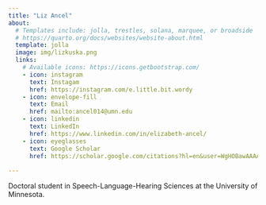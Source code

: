 ```yaml
---
title: "Liz Ancel"
about:
  # Templates include: jolla, trestles, solana, marquee, or broadside
  # https://quarto.org/docs/websites/website-about.html
  template: jolla
  image: img/lizkuska.png
  links:
    # Available icons: https://icons.getbootstrap.com/
    - icon: instagram
      text: Instagam
      href: https://instagram.com/e.little.bit.wordy
    - icon: envelope-fill
      text: Email
      href: mailto:ancel014@umn.edu
    - icon: linkedin
      text: LinkedIn
      href: https://www.linkedin.com/in/elizabeth-ancel/
    - icon: eyeglasses
      text: Google Scholar
      href: https://scholar.google.com/citations?hl=en&user=WgHOBawAAAAJ
      
---
```


Doctoral student in Speech-Language-Hearing Sciences at the University of Minnesota.
